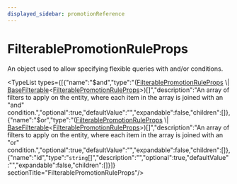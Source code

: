 ```yaml
---
displayed_sidebar: promotionReference
---
```



# FilterablePromotionRuleProps

An object used to allow specifying flexible queries with and/or conditions.

<TypeList types={[{"name":"$and","type":"([FilterablePromotionRuleProps](promotion.FilterablePromotionRuleProps.mdx) \\| [BaseFilterable](promotion.BaseFilterable.mdx)&#60;[FilterablePromotionRuleProps](promotion.FilterablePromotionRuleProps.mdx)&#62;)[]","description":"An array of filters to apply on the entity, where each item in the array is joined with an \"and\" condition.","optional":true,"defaultValue":"","expandable":false,"children":[]},{"name":"$or","type":"([FilterablePromotionRuleProps](promotion.FilterablePromotionRuleProps.mdx) \\| [BaseFilterable](promotion.BaseFilterable.mdx)&#60;[FilterablePromotionRuleProps](promotion.FilterablePromotionRuleProps.mdx)&#62;)[]","description":"An array of filters to apply on the entity, where each item in the array is joined with an \"or\" condition.","optional":true,"defaultValue":"","expandable":false,"children":[]},{"name":"id","type":"`string`[]","description":"","optional":true,"defaultValue":"","expandable":false,"children":[]}]}  sectionTitle="FilterablePromotionRuleProps"/>
